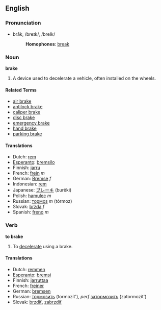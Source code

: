 ==English==

===Pronunciation===
*brāk, /breɪk/, /breIk/
*:'''Homophones''': [[break]]

===Noun===
'''brake'''

# A device used to decelerate a vehicle, often installed on the wheels.

====Related Terms====
*[[air brake]]
*[[antilock brake]]
*[[caliper brake]]
*[[disc brake]]
*[[emergency brake]]
*[[hand brake]]
*[[parking brake]]

====Translations====
*Dutch: [[rem]]
*[[Esperanto]]: [[bremsilo]]
*Finnish: [[jarru]]
*French: [[frein]] ''m''
*German: [[Bremse]] ''f''
*Indonesian: [[rem]]
*Japanese: [[ブレーキ]] (burēki)
*Polish: [[hamulec]] ''m''
*Russian: [[тормоз]] ''m'' (tórmoz)
*Slovak: [[brzda]] ''f''
*Spanish: [[freno]] ''m''

===Verb===
'''to brake'''

# To [[decelerate]] using a brake.

==== Translations ====
*Dutch: [[remmen]]
*[[Esperanto]]: [[bremsi]]
*Finnish: [[jarruttaa]]
*French: [[freiner]]
*German: [[bremsen]]
*Russian: [[тормозить]] (tormozít'), ''perf'' [[затормозить]] (zatormozít')
*Slovak: [[brzdiť]], [[zabrzdiť]]